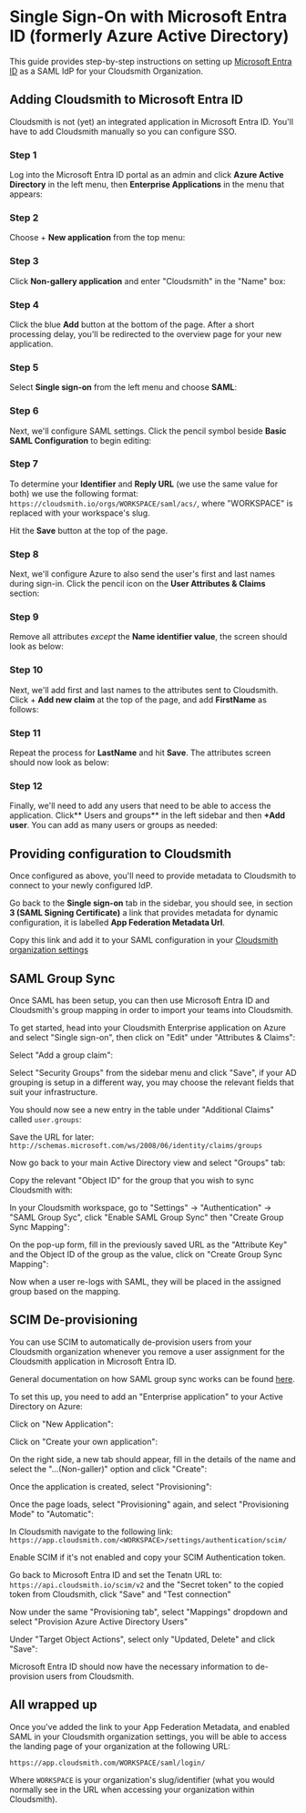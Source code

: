 
# Single Sign-On with Microsoft Entra ID (formerly Azure Active Directory) 

This guide provides step-by-step instructions on setting up [Microsoft Entra ID](https://www.microsoft.com/en-gb/security/business/identity-access/microsoft-entra-id) as a SAML IdP for your Cloudsmith Organization.

## Adding Cloudsmith to Microsoft Entra ID

Cloudsmith is not (yet) an integrated application in Microsoft Entra ID. You'll have to add Cloudsmith manually so you can configure SSO.

### Step 1

Log into the Microsoft Entra ID portal as an admin and click **Azure Active Directory** in the left menu, then **Enterprise Applications** in the menu that appears:

<BlockImage src={imgeed4fe7_cloudsmith_entra_id_1} alt=""></BlockImage>

### Step 2

Choose + **New application** from the top menu:

<BlockImage src={imgc5faa5f_cloudsmith_entra_id_2} alt=""></BlockImage>

### Step 3

Click **Non-gallery application** and enter "Cloudsmith" in the "Name" box:

<BlockImage src={img8bac474_cloudsmith_entra_id_3} alt=""></BlockImage>

### Step 4

Click the blue **Add** button at the bottom of the page. After a short processing delay, you'll be redirected to the overview page for your new application.

### Step 5

Select **Single sign-on** from the left menu and choose **SAML**:

<BlockImage src={img76a302f_cloudsmith_entra_id_4} alt=""></BlockImage>

### Step 6

Next, we'll configure SAML settings. Click the pencil symbol beside **Basic SAML Configuration** to begin editing:

<BlockImage src={img19dfed2_cloudsmith_entra_id_5} alt=""></BlockImage>


### Step 7

To determine your **Identifier** and **Reply URL** (we use the same value for both) we use the following format: `https://cloudsmith.io/orgs/WORKSPACE/saml/acs/`, where "WORKSPACE" is replaced with your workspace's slug.

<BlockImage src={img482a011_cloudsmith_entra_id_6} alt=""></BlockImage>

Hit the **Save** button at the top of the page.

### Step 8

Next, we'll configure Azure to also send the user's first and last names during sign-in. Click the pencil icon on the **User Attributes & Claims** section:

<BlockImage src={img66f29c5_cloudsmith_entra_id_7} alt=""></BlockImage>

### Step 9

Remove all attributes _except_ the **Name identifier value**, the screen should look as below:

<BlockImage src={img5aabb6f_cloudsmith_entra_id_8} alt=""></BlockImage>

### Step 10

Next, we'll add first and last names to the attributes sent to Cloudsmith. Click + **Add new claim** at the top of the page, and add **FirstName** as follows:

<BlockImage src={img6a5ba58_cloudsmith_entra_id_9} alt=""></BlockImage>

### Step 11

Repeat the process for **LastName** and hit **Save**. The attributes screen should now look as below:

<BlockImage src={imgd168a64_cloudsmith_entra_id_10} alt=""></BlockImage>

### Step 12

Finally, we'll need to add any users that need to be able to access the application. Click** Users and groups** in the left sidebar and then **+Add user**. You can add as many users or groups as needed:

<BlockImage src={img6a260ed_cloudsmith_entra_id_11} alt=""></BlockImage>

## Providing configuration to Cloudsmith

Once configured as above, you'll need to provide metadata to Cloudsmith to connect to your newly configured IdP.

Go back to the **Single sign-on** tab in the sidebar, you should see, in section **3 (SAML Signing Certificate)** a link that provides metadata for dynamic configuration, it is labelled **App Federation Metadata Url**.

Copy this link and add it to your SAML configuration in your [Cloudsmith organization settings](/authentication/single-sign-on#enable-saml)

<BlockImage src={imgfc07a79_cloudsmith_entra_id_12} alt=""></BlockImage>

## SAML Group Sync

Once SAML has been setup, you can then use Microsoft Entra ID and Cloudsmith's group mapping in order to import your teams into Cloudsmith.

To get started, head into your Cloudsmith Enterprise application on Azure and select "Single sign-on", then click on "Edit" under "Attributes & Claims":

<BlockImage src={img9bcf573_Screenshot_2023_04_04_at_13_31_53} alt=""></BlockImage>

Select "Add a group claim":

<BlockImage src={img7b4aac5_Screenshot_2023_04_04_at_13_36_03} alt=""></BlockImage>

Select "Security Groups" from the sidebar menu and click "Save", if your AD grouping is setup in a different way, you may choose the relevant fields that suit your infrastructure.

<BlockImage src={img236c28f_Screenshot_2023_04_04_at_13_36_48} alt=""></BlockImage>

You should now see a new entry in the table under "Additional Claims" called `user.groups`:

<BlockImage src={img0235d82_Screenshot_2023_04_04_at_13_38_39} alt=""></BlockImage>

Save the URL for later: `http://schemas.microsoft.com/ws/2008/06/identity/claims/groups`

Now go back to your main Active Directory view and select "Groups" tab:

<BlockImage src={img83b07ab_Screenshot_2023_04_04_at_13_42_02} alt=""></BlockImage>

Copy the relevant "Object ID" for the group that you wish to sync Cloudsmith with:

<BlockImage src={img9259a0d_Screenshot_2023_04_04_at_13_43_25} alt=""></BlockImage>

In your Cloudsmith workspace, go to "Settings" -> "Authentication" -> "SAML Group Syc", click "Enable SAML Group Sync" then "Create Group Sync Mapping":

<BlockImage src={img_logsiPad_Pro_2} alt=""></BlockImage>

On the pop-up form, fill in the previously saved URL as the "Attribute Key" and the Object ID of the group as the value, click on "Create Group Sync Mapping":

<BlockImage src={img_logsiPad_Pro_3} alt=""></BlockImage>

Now when a user re-logs with SAML, they will be placed in the assigned group based on the mapping. 

## SCIM De-provisioning

You can use SCIM to automatically de-provision users from your Cloudsmith organization whenever you remove a user assignment for the Cloudsmith application in Microsoft Entra ID.

General documentation on how SAML group sync works can be found [here](/authentication/single-sign-on#saml-group-sync).

To set this up, you need to add an "Enterprise application" to your Active Directory on Azure:

<BlockImage src={img8172851_Screenshot_2023_03_28_at_16_34_31} alt=""></BlockImage>

Click on "New Application":

<BlockImage src={img6e7cf72_Screenshot_2023_03_28_at_16_36_00} alt=""></BlockImage>

Click on "Create your own application":

<BlockImage src={img043acd5_Screenshot_2023_03_28_at_16_37_32} alt=""></BlockImage>

On the right side, a new tab should appear, fill in the details of the name and select the "...(Non-galler)" option and click "Create":

<BlockImage src={imgdff57a3_Screenshot_2023_03_28_at_16_39_27} alt=""></BlockImage>

Once the application is created, select "Provisioning":

<BlockImage src={img23729bf_Screenshot_2023_03_28_at_16_42_10} alt=""></BlockImage>

Once the page loads, select "Provisioning" again, and select "Provisioning Mode" to "Automatic":

<BlockImage src={img4995811_Screenshot_2023_03_28_at_16_44_01} alt=""></BlockImage>

In Cloudsmith navigate to the following link: `https://app.cloudsmith.com/<WORKSPACE>/settings/authentication/scim/`

Enable SCIM if it's not enabled and copy your SCIM Authentication token.

Go back to Microsoft Entra ID and set the Tenatn URL to: `https://api.cloudsmith.io/scim/v2` and the "Secret token" to the copied token from Cloudsmith, click "Save" and "Test connection"

Now under the same "Provisioning tab", select "Mappings" dropdown and select "Provision Azure Active Directory Users"

<BlockImage src={img4934353_Screenshot_2023_03_28_at_16_56_27} alt=""></BlockImage>

Under "Target Object Actions", select only "Updated, Delete" and click "Save":

<BlockImage src={img1b6c2ec_Screenshot_2023_04_04_at_13_24_50} alt=""></BlockImage>

Microsoft Entra ID should now have the necessary information to de-provision users from Cloudsmith.

## All wrapped up

Once you've added the link to your App Federation Metadata, and enabled SAML in your Cloudsmith organization settings, you will be able to access the landing page of your organization at the following URL:

`https://app.cloudsmith.com/WORKSPACE/saml/login/`

Where `WORKSPACE` is your organization's slug/identifier (what you would normally see in the URL when accessing your organization within Cloudsmith).
